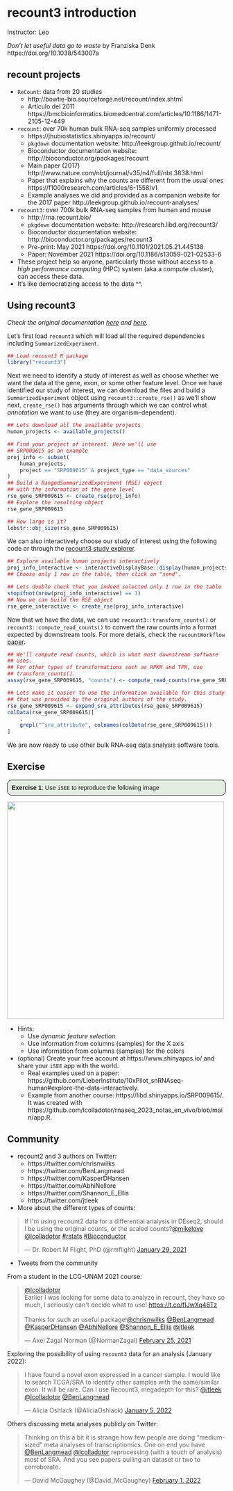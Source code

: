 # recount3 introduction

Instructor: Leo


_Don’t let useful data go to waste_ by Franziska Denk https://doi.org/10.1038/543007a

<script defer class="speakerdeck-embed" data-slide="22" data-id="4cc4e8d972824502b14f3b4273050048" data-ratio="1.77725118483412" src="//speakerdeck.com/assets/embed.js"></script>


## recount projects

* `ReCount`: data from 20 studies
    - http://bowtie-bio.sourceforge.net/recount/index.shtml
    - Artículo del 2011 https://bmcbioinformatics.biomedcentral.com/articles/10.1186/1471-2105-12-449

* `recount`: over 70k human bulk RNA-seq samples uniformly processed
    - https://jhubiostatistics.shinyapps.io/recount/
    - `pkgdown` documentation website: http://leekgroup.github.io/recount/
    - Bioconductor documentation website: http://bioconductor.org/packages/recount
    - Main paper (2017) http://www.nature.com/nbt/journal/v35/n4/full/nbt.3838.html
    - Paper that explains why the counts are different from the usual ones https://f1000research.com/articles/6-1558/v1
    - Example analyses we did and provided as a companion website for the 2017 paper http://leekgroup.github.io/recount-analyses/

* `recount3`: over 700k bulk RNA-seq samples from human and mouse
    - http://rna.recount.bio/
    - `pkgdown` documentation website: http://research.libd.org/recount3/
    - Bioconductor documentation website: http://bioconductor.org/packages/recount3
    - Pre-print: May 2021 https://doi.org/10.1101/2021.05.21.445138
    - Paper: November 2021 https://doi.org/10.1186/s13059-021-02533-6
    
* These project help so anyone, particularly those without access to a _high performance computing_ (HPC) system (aka a compute cluster), can access these data.
* It's like democratizing access to the data ^^.

## Using recount3

_Check the original documentation [here](http://rna.recount.bio/docs/quick-access.html#quick-recount3) and [here](http://rna.recount.bio/docs/bioconductor.html#recount3)._

Let's first load `recount3` which will load all the required dependencies including `SummarizedExperiment`.

```r
## Load recount3 R package
library("recount3")
```

Next we need to identify a study of interest as well as choose whether we want the data at the gene, exon, or some other feature level. Once we have identified our study of interest, we can download the files and build a `SummarizedExperiment` object using `recount3::create_rse()` as we'll show next. `create_rse()` has arguments through which we can control what *annotation* we want to use (they are organism-dependent).

```r
## Lets download all the available projects
human_projects <- available_projects()

## Find your project of interest. Here we'll use
## SRP009615 as an example
proj_info <- subset(
    human_projects,
    project == "SRP009615" & project_type == "data_sources"
)
## Build a RangedSummarizedExperiment (RSE) object
## with the information at the gene level
rse_gene_SRP009615 <- create_rse(proj_info)
## Explore the resulting object
rse_gene_SRP009615

## How large is it?
lobstr::obj_size(rse_gene_SRP009615)
```

We can also interactively choose our study of interest using the following code or through the [recount3 study explorer](http://rna.recount.bio/docs/index.html#study-explorer).

```r
## Explore available human projects interactively
proj_info_interactive <- interactiveDisplayBase::display(human_projects)
## Choose only 1 row in the table, then click on "send".

## Lets double check that you indeed selected only 1 row in the table
stopifnot(nrow(proj_info_interactive) == 1)
## Now we can build the RSE object
rse_gene_interactive <- create_rse(proj_info_interactive)
```

Now that we have the data, we can use `recount3::transform_counts()` or `recount3::compute_read_counts()` to convert the raw counts into a format expected by downstream tools. For more details, check the `recountWorkflow` [paper](https://f1000research.com/articles/6-1558/v1).


```r
## We'll compute read counts, which is what most downstream software
## uses.
## For other types of transformations such as RPKM and TPM, use
## transform_counts().
assay(rse_gene_SRP009615, "counts") <- compute_read_counts(rse_gene_SRP009615)
```

```r
## Lets make it easier to use the information available for this study
## that was provided by the original authors of the study.
rse_gene_SRP009615 <- expand_sra_attributes(rse_gene_SRP009615)
colData(rse_gene_SRP009615)[
    ,
    grepl("^sra_attribute", colnames(colData(rse_gene_SRP009615)))
]
```


We are now ready to use other bulk RNA-seq data analysis software tools.


## Exercise

<style>
p.exercise  {
background-color: #E4EDE2;
padding: 9px;
border: 1px solid black;
border-radius: 10px;
font-family: sans-serif;
}
</style>

<p class="exercise">
**Exercise 1**:
Use `iSEE` to reproduce the following image
</p>

<img src="images/iSEE_SRP009615.PNG" width="500px" />

* Hints:
    - Use _dynamic feature selection_
    - Use information from columns (samples) for the X axis
    - Use information from columns (samples) for the colors
* (optional) Create your free account at https://www.shinyapps.io/ and share your `iSEE` app with the world.
  - Real examples used on a paper: https://github.com/LieberInstitute/10xPilot_snRNAseq-human#explore-the-data-interactively.
  - Example from another course: https://libd.shinyapps.io/SRP009615/. It was created with https://github.com/lcolladotor/rnaseq_2023_notas_en_vivo/blob/main/app.R.

## Community

* recount2 and 3 authors on Twitter:
    - https://twitter.com/chrisnwilks
    - https://twitter.com/BenLangmead
    - https://twitter.com/KasperDHansen
    - https://twitter.com/AbhiNellore
    - https://twitter.com/Shannon_E_Ellis
    - https://twitter.com/jtleek
* More about the different types of counts:

<blockquote class="twitter-tweet"><p lang="en" dir="ltr">If I&#39;m using recount2 data for a differential analysis in DEseq2, should I be using the original counts, or the scaled counts?<a href="https://twitter.com/mikelove?ref_src=twsrc%5Etfw">@mikelove</a> <a href="https://twitter.com/lcolladotor?ref_src=twsrc%5Etfw">@lcolladotor</a> <a href="https://twitter.com/hashtag/rstats?src=hash&amp;ref_src=twsrc%5Etfw">#rstats</a> <a href="https://twitter.com/hashtag/Bioconductor?src=hash&amp;ref_src=twsrc%5Etfw">#Bioconductor</a></p>&mdash; Dr. Robert M Flight, PhD (@rmflight) <a href="https://twitter.com/rmflight/status/1354981737525366786?ref_src=twsrc%5Etfw">January 29, 2021</a></blockquote> <script async src="https://platform.twitter.com/widgets.js" charset="utf-8"></script>

* Tweets from the community

From a student in the LCG-UNAM 2021 course:

<blockquote class="twitter-tweet"><p lang="en" dir="ltr"><a href="https://twitter.com/lcolladotor?ref_src=twsrc%5Etfw">@lcolladotor</a> <br>Earlier I was looking for some data to analyze in recount, they have so much, I seriously can&#39;t decide what to use! <a href="https://t.co/fIJwXq46Tz">https://t.co/fIJwXq46Tz</a><br><br>Thanks for such an useful package!<a href="https://twitter.com/chrisnwilks?ref_src=twsrc%5Etfw">@chrisnwilks</a> <a href="https://twitter.com/BenLangmead?ref_src=twsrc%5Etfw">@BenLangmead</a> <a href="https://twitter.com/KasperDHansen?ref_src=twsrc%5Etfw">@KasperDHansen</a> <a href="https://twitter.com/AbhiNellore?ref_src=twsrc%5Etfw">@AbhiNellore</a> <a href="https://twitter.com/Shannon_E_Ellis?ref_src=twsrc%5Etfw">@Shannon_E_Ellis</a> <a href="https://twitter.com/jtleek?ref_src=twsrc%5Etfw">@jtleek</a></p>&mdash; Axel Zagal Norman (@NormanZagal) <a href="https://twitter.com/NormanZagal/status/1364762134014398467?ref_src=twsrc%5Etfw">February 25, 2021</a></blockquote> <script async src="https://platform.twitter.com/widgets.js" charset="utf-8"></script>

Exploring the possibility of using `recount3` data for an analysis (January 2022):

<blockquote class="twitter-tweet"><p lang="en" dir="ltr">I have found a novel exon expressed in a cancer sample. I would like to search TCGA/SRA to identify other samples with the same/similar exon. It will be rare. Can I use Recount3, megadepth for this? <a href="https://twitter.com/jtleek?ref_src=twsrc%5Etfw">@jtleek</a> <a href="https://twitter.com/lcolladotor?ref_src=twsrc%5Etfw">@lcolladotor</a> <a href="https://twitter.com/BenLangmead?ref_src=twsrc%5Etfw">@BenLangmead</a></p>&mdash; Alicia Oshlack (@AliciaOshlack) <a href="https://twitter.com/AliciaOshlack/status/1478518895166119937?ref_src=twsrc%5Etfw">January 5, 2022</a></blockquote> <script async src="https://platform.twitter.com/widgets.js" charset="utf-8"></script>

Others discussing meta analyses publicly on Twitter:

<blockquote class="twitter-tweet"><p lang="en" dir="ltr">Thinking on this a bit it is strange how few people are doing “medium-sized” meta analyses of transcriptiomics. One on end you have <a href="https://twitter.com/BenLangmead?ref_src=twsrc%5Etfw">@BenLangmead</a> <a href="https://twitter.com/lcolladotor?ref_src=twsrc%5Etfw">@lcolladotor</a> reprocessing (with a touch of analysis) most of SRA. And you see papers pulling an dataset or two to corroborate.</p>&mdash; David McGaughey (@David_McGaughey) <a href="https://twitter.com/David_McGaughey/status/1488596806313431044?ref_src=twsrc%5Etfw">February 1, 2022</a></blockquote> <script async src="https://platform.twitter.com/widgets.js" charset="utf-8"></script>

